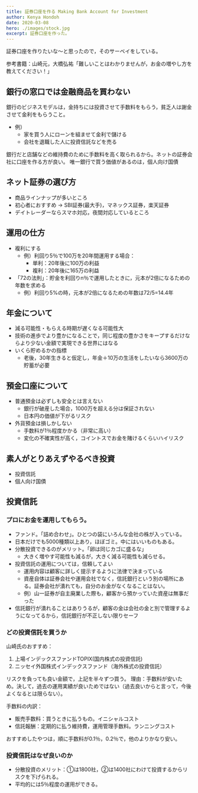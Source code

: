```yaml
---
title: 証券口座を作る Making Bank Account for Investment
author: Kenya Hondoh
date: 2020-03-08
hero: ./images/stock.jpg
excerpt: 証券口座を作った。
---
```


証券口座を作りたいな〜と思ったので，そのサーベイをしている。

参考書籍：山崎元，大橋弘祐「難しいことはわかりませんが，お金の増やし方を教えてください！」

## 銀行の窓口では金融商品を買わない
銀行のビジネスモデルは，金持ちには投資させて手数料をもらう，貧乏人は謝金させて金利をもらうこと。
- 例）
  - 家を買う人にローンを組ませて金利で儲ける
  - 会社を退職した人に投資信託などを売る

銀行だと店舗などの維持費のために手数料を高く取られるから。ネットの証券会社に口座を作る方が良い。
唯一銀行で買う価値があるのは，個人向け国債

## ネット証券の選び方
- 商品ラインナップが多いところ
- 初心者におすすめ → SBI証券(最大手)，マネックス証券，楽天証券
- デイトレーダーならスマホ対応，夜間対応しているところ

## 運用の仕方
- 複利にする
  - 例）利回り5％で100万を20年間運用する場合：
    - 単利：20年後に100万の利益
    - 複利：20年後に165万の利益
- 「72の法則」：貯金を利回りn％で運用したときに，元本が2倍になるための年数を求める
  - 例）利回り5%の時，元本が2倍になるための年数は72/5=14.4年

## 年金について
- 減る可能性・もらえる時期が遅くなる可能性大
- 技術の進歩でより豊かになることで，同じ程度の豊かさをキープするだけならより少ない金額で実現できる世界にはなる
- いくら貯めるかの指標
  - 老後，30年生きると仮定し，年金＋10万の生活をしたいなら3600万の貯蓄が必要

## 預金口座について
- 普通預金は必ずしも安全とは言えない
  - 銀行が破産した場合，1000万を超える分は保証されない
  - 日本円の価値が下がるリスク
- 外貨預金は損しかしない
  - 手数料が1％程度かかる（非常に高い）
  - 変化の不確実性が高く，コイントスでお金を賭けるくらいハイリスク

## 素人がとりあえずやるべき投資
- 投資信託
- 個人向け国債

## 投資信託
### プロにお金を運用してもらう。
- ファンド。「詰め合わせ」。ひとつの袋にいろんな会社の株が入っている。
- 日本だけでも5000種類以上あり，ほぼゴミ。中にはいいものもある。
- 分散投資できるのがメリット。「卵は同じカゴに盛るな」
  - 大きく増やす可能性も減るが，大きく減る可能性も減らせる。
- 投資信託の運用については，信頼してよい
  - 運用内容は顧客に詳しく提示するように法律で決まっている
  - 資産自体は証券会社や運用会社でなく，信託銀行という別の場所にある。証券会社が潰れても，自分のお金がなくなることはない。
  - 例）山一証券が自主廃業した際も，顧客から預かっていた資産は無事だった
- 信託銀行が潰れることはありうるが，顧客の金は会社の金と別で管理するようになってるから，信託銀行が不正しない限りセーフ

### どの投資信託を買うか
山崎氏のおすすめ：
1. 上場インデックスファンドTOPIX(国内株式の投資信託)
2. ニッセイ外国株式インデックスファンド（海外株式の投資信託）

リスクを負っても良い金額で，上記を半々ずつ買う。
理由：手数料が安いため。決して，過去の運用実績が良いためではない（過去良いからと言って，今後よくなるとは限らない）。

手数料の内訳：
- 販売手数料：買うときに払うもの。イニシャルコスト
- 信託報酬：定期的に払う維持費，運用管理手数料。ランニングコスト

おすすめしたやつは，順に手数料が0.1％，0.2％で，他のよりかなり安い。

### 投資信託はなぜ良いのか
- 分散投資のメリット：①は1800社，②は1400社にわけて投資するからリスクを下げられる。
- 平均的には5％程度の運用ができる。